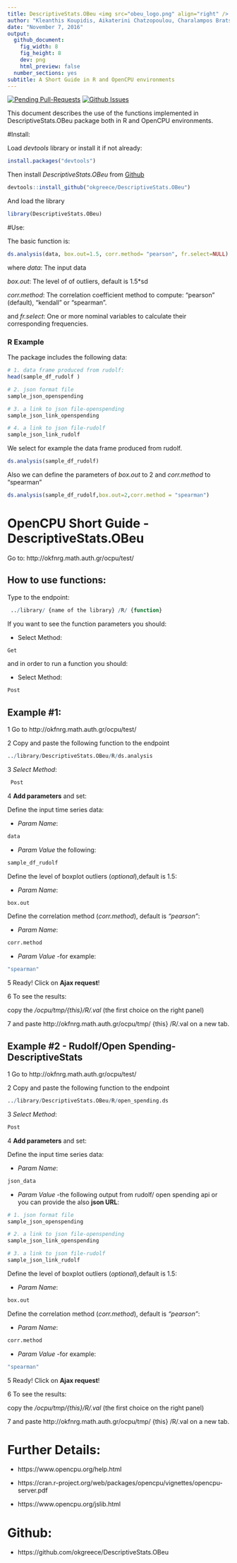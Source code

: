 ```yaml
---
title: DescriptiveStats.OBeu <img src="obeu_logo.png" align="right" />
author: "Kleanthis Koupidis, Aikaterini Chatzopoulou, Charalampos Bratsas"
date: "November 7, 2016"
output:
  github_document:
    fig_width: 8
    fig_height: 8
    dev: png
    html_preview: false
  number_sections: yes
subtitle: A Short Guide in R and OpenCPU environments
---
```



[![Pending Pull-Requests](http://githubbadges.herokuapp.com/okgreece/DescriptiveStats.OBeu/pulls.svg)](https://github.com/okgreece/DescriptiveStats.OBeu/pulls)
[![Github Issues](http://githubbadges.herokuapp.com/okgreece/DescriptiveStats.OBeu/issues.svg)](https://github.com/okgreece/DescriptiveStats.OBeu/issues)

This document describes the use of the functions implemented in DescriptiveStats.OBeu package both in R and OpenCPU
environments. 


#Install:

Load *devtools* library or install it if not already:

```r
install.packages("devtools")
```

Then install *DescriptiveStats.OBeu* from [Github](https://github.com/okgreece/DescriptiveStats.OBeu)

```r
devtools::install_github("okgreece/DescriptiveStats.OBeu")
```

And load the library

```r
library(DescriptiveStats.OBeu)
```


#Use:

The basic function is: 
```r
ds.analysis(data, box.out=1.5, corr.method= "pearson", fr.select=NULL)
```

where *data*: The input data

*box.out*: The level of of outliers, default is 1.5*sd

*corr.method*: The correlation coefficient method to compute: "pearson" (default), "kendall" or "spearman".

and *fr.select*: One or more nominal variables to calculate their corresponding frequencies.


### R Example

The package includes the following data: 

```r
# 1. data frame produced from rudolf:
head(sample_df_rudolf )
```

```r
# 2. json format file
sample_json_openspending
```

```r
# 3. a link to json file-openspending
sample_json_link_openspending
```

```r
# 4. a link to json file-rudolf
sample_json_link_rudolf
```

We select for example the data frame produced from rudolf.

```r
ds.analysis(sample_df_rudolf)
```

Also we can define the parameters of *box.out* to 2 and *corr.method* to "spearman"

```r
ds.analysis(sample_df_rudolf,box.out=2,corr.method = "spearman")
```




# OpenCPU Short Guide - DescriptiveStats.OBeu

Go to: http://okfnrg.math.auth.gr/ocpu/test/

## How to use functions:

Type to the endpoint:

```r
 ../library/ {name of the library} /R/ {function}
```

If you want to see the function parameters you should: 

+ Select Method:
```r
Get
```

and in order to run a function you should:

+ Select Method:
```r
Post
```


## Example #1:

1 Go to http://okfnrg.math.auth.gr/ocpu/test/

2 Copy and paste the following function to the endpoint 
```r
../library/DescriptiveStats.OBeu/R/ds.analysis
```

3 *Select Method*:
```r
 Post
```

4 **Add parameters** and set:

Define the input time series data:

+ *Param Name*:
 
```r
data
```

+ *Param Value* the following:
 
```r
sample_df_rudolf
```

Define the level of boxplot outliers (*optional*),default is 1.5:

+ *Param Name*: 
```r
box.out
```

Define the correlation method (*corr.method*), default is *"pearson"*:

+ *Param Name*: 
```r
corr.method
```

+ *Param Value* -for example:
```r
"spearman"
```

5 Ready! Click on **Ajax request**!

6 To see the results: 

copy the */ocpu/tmp/{this}/R/.val* (the first choice on the right panel)

7 and paste http://okfnrg.math.auth.gr/ocpu/tmp/ {this} /R/.val on a new tab.




## Example #2 - Rudolf/Open Spending-DescriptiveStats

1 Go to http://okfnrg.math.auth.gr/ocpu/test/

2 Copy and paste the following function to the endpoint 
```r
../library/DescriptiveStats.OBeu/R/open_spending.ds
```

3 *Select Method*:
```r
Post
```

4 **Add parameters** and set:

Define the input time series data:

+ *Param Name*:
 
```r
json_data
```

+ *Param Value* -the following output from rudolf/ open spending api or you can provide the also **json URL**:
```r
# 1. json format file
sample_json_openspending

# 2. a link to json file-openspending
sample_json_link_openspending

# 3. a link to json file-rudolf
sample_json_link_rudolf
```

Define the level of boxplot outliers (*optional*),default is 1.5:

+ *Param Name*: 
```r
box.out
```

Define the correlation method (*corr.method*), default is *"pearson"*:

+ *Param Name*: 
```r
corr.method
```

+ *Param Value* -for example:
```r
"spearman" 
```

5 Ready! Click on **Ajax request**!

6 To see the results: 

copy the */ocpu/tmp/{this}/R/.val* (the first choice on the right panel)

7 and paste http://okfnrg.math.auth.gr/ocpu/tmp/ {this} /R/.val on a new tab.



# Further Details:

+ https://www.opencpu.org/help.html

+ https://cran.r-project.org/web/packages/opencpu/vignettes/opencpu-server.pdf

+ https://www.opencpu.org/jslib.html

# Github:

+ https://github.com/okgreece/DescriptiveStats.OBeu